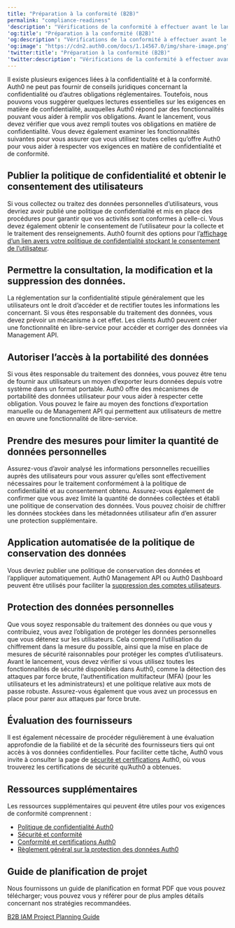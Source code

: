 ```yaml
---
title: "Préparation à la conformité (B2B)"
permalink: "compliance-readiness"
'description': "Vérifications de la conformité à effectuer avant le lancement de votre mise en œuvre IAM B2B."
'og:title': "Préparation à la conformité (B2B)"
'og:description': "Vérifications de la conformité à effectuer avant le lancement de votre mise en œuvre IAM B2B."
'og:image': "https://cdn2.auth0.com/docs/1.14567.0/img/share-image.png"
'twitter:title': "Préparation à la conformité (B2B)"
'twitter:description': "Vérifications de la conformité à effectuer avant le lancement de votre mise en œuvre IAM B2B."
---
```


Il existe plusieurs exigences liées à la confidentialité et à la conformité. Auth0 ne peut pas fournir de conseils juridiques concernant la confidentialité ou d’autres obligations réglementaires. Toutefois, nous pouvons vous suggérer quelques lectures essentielles sur les exigences en matière de confidentialité, auxquelles Auth0 répond par des fonctionnalités pouvant vous aider à remplir vos obligations. Avant le lancement, vous devez vérifier que vous avez rempli toutes vos obligations en matière de confidentialité. Vous devez également examiner les fonctionnalités suivantes pour vous assurer que vous utilisez toutes celles qu’offre Auth0 pour vous aider à respecter vos exigences en matière de confidentialité et de conformité.

## Publier la politique de confidentialité et obtenir le consentement des utilisateurs

Si vous collectez ou traitez des données personnelles d’utilisateurs, vous devriez avoir publié une politique de confidentialité et mis en place des procédures pour garantir que vos activités sont conformes à celle-ci. Vous devez également obtenir le consentement de l’utilisateur pour la collecte et le traitement des renseignements. Auth0 fournit des options pour l’[affichage d’un lien avers votre politique de confidentialité stockant le consentement de l’utilisateur](/docs/fr-ca/secure/data-privacy-and-compliance/gdpr).

## Permettre la consultation, la modification et la suppression des données.

La réglementation sur la confidentialité stipule généralement que les utilisateurs ont le droit d’accéder et de rectifier toutes les informations les concernant. Si vous êtes responsable du traitement des données, vous devez prévoir un mécanisme à cet effet. Les clients Auth0 peuvent créer une fonctionnalité en libre-service pour accéder et corriger des données via <Tooltip href="/docs/docs/fr-ca/glossary?term=management-api" tip="Management API
Un produit permettant aux clients d’effectuer des tâches administratives." cta="Voir le glossaire">Management API</Tooltip>.

## Autoriser l’accès à la portabilité des données

Si vous êtes responsable du traitement des données, vous pouvez être tenu de fournir aux utilisateurs un moyen d’exporter leurs données depuis votre système dans un format portable. Auth0 offre des mécanismes de portabilité des données utilisateur pour vous aider à respecter cette obligation. Vous pouvez le faire au moyen des fonctions d’exportation manuelle ou de Management API qui permettent aux utilisateurs de mettre en œuvre une fonctionnalité de libre-service.

## Prendre des mesures pour limiter la quantité de données personnelles

Assurez-vous d’avoir analysé les informations personnelles recueillies auprès des utilisateurs pour vous assurer qu’elles sont effectivement nécessaires pour le traitement conformément à la politique de confidentialité et au consentement obtenu. Assurez-vous également de confirmer que vous avez limité la quantité de données collectées et établi une politique de conservation des données. Vous pouvez choisir de chiffrer les données stockées dans les métadonnées utilisateur afin d’en assurer une protection supplémentaire.

## Application automatisée de la politique de conservation des données

Vous devriez publier une politique de conservation des données et l’appliquer automatiquement. Auth0 Management API ou <Tooltip href="/docs/docs/fr-ca/glossary?term=auth0-dashboard" tip="Auth0 Dashboard
Principal produit d’Auth0 pour configurer vos services." cta="Voir le glossaire">Auth0 Dashboard</Tooltip> peuvent être utilisés pour faciliter la [suppression des comptes utilisateurs](/docs/fr-ca/secure/data-privacy-and-compliance/gdpr/gdpr-right-to-access-correct-and-erase-data).

## Protection des données personnelles

Que vous soyez responsable du traitement des données ou que vous y contribuiez, vous avez l’obligation de protéger les données personnelles que vous détenez sur les utilisateurs. Cela comprend l’utilisation du chiffrement dans la mesure du possible, ainsi que la mise en place de mesures de sécurité raisonnables pour protéger les comptes d’utilisateurs. Avant le lancement, vous devez vérifier si vous utilisez toutes les fonctionnalités de sécurité disponibles dans Auth0, comme la détection des attaques par force brute, l’authentification multifacteur (<Tooltip href="/docs/docs/fr-ca/glossary?term=multifactor-authentication" tip="Authentification multifacteur (MFA)
Processus d’authentification de l’utilisateur qui utilise un facteur en plus du nom d’utilisateur et du mot de passe, tel qu’un code par SMS." cta="Voir le glossaire">MFA</Tooltip>) (pour les utilisateurs et les administrateurs) et une politique relative aux mots de passe robuste. Assurez-vous également que vous avez un processus en place pour parer aux attaques par force brute.

## Évaluation des fournisseurs

Il est également nécessaire de procéder régulièrement à une évaluation approfondie de la fiabilité et de la sécurité des fournisseurs tiers qui ont accès à vos données confidentielles. Pour faciliter cette tâche, Auth0 vous invite à consulter la page de [sécurité et certifications](https://auth0.com/security/) Auth0, où vous trouverez les certifications de sécurité qu’Auth0 a obtenues.

## Ressources supplémentaires

Les ressources supplémentaires qui peuvent être utiles pour vos exigences de conformité comprennent :

* [Politique de confidentialité Auth0](https://auth0.com/privacy)
* [Sécurité et conformité](https://auth0.com/security/)
* [Conformité et certifications Auth0](/docs/fr-ca/secure/data-privacy-and-compliance)
* [Règlement général sur la protection des données Auth0](/docs/fr-ca/secure/data-privacy-and-compliance/gdpr)

## Guide de planification de projet

Nous fournissons un guide de planification en format PDF que vous pouvez télécharger; vous pouvez vous y référer pour de plus amples détails concernant nos stratégies recommandées.

[B2B IAM Project Planning Guide](//assets.ctfassets.net/cdy7uua7fh8z/63F0WOPJdVzsPMxV1Xvp8x/7a329487c5e890d8e820f6a48983b46a/B2B_Project_Planning.pdf)